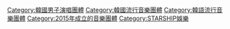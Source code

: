 {{Catmore}}

[[Category:韓國男子演唱團體|Category:韓國男子演唱團體]]
[[Category:韓國流行音樂團體|Category:韓國流行音樂團體]]
[[Category:韓語流行音樂團體|Category:韓語流行音樂團體]]
[[Category:2015年成立的音樂團體|Category:2015年成立的音樂團體]]
[[Category:STARSHIP娛樂|Category:STARSHIP娛樂]]